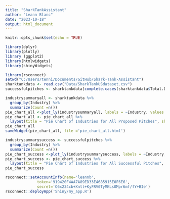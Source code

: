 ```yaml
---
title: "SharkTankAssistant"
author: "Leann Blanc"
date: "2023-10-18"
output: html_document
---
```


```r
knitr::opts_chunk$set(echo = TRUE)
```


```r
library(dplyr)
library(plotly)
library (ggplot2)
library(htmlwidgets)
library(shinyWidgets)
```


```r
library(rsconnect)
setwd("C:/Users/tenni/Documents/GitHub/Shark-Tank-Assistant")
sharktankdata <- read.csv("Data/SharkTankUSdataset.csv")
successfulpitches <- sharktankdata[complete.cases(sharktankdata$Total.Deal.Amount), ]
```


```r
industrysummaryall <- sharktankdata %>%
  group_by(Industry) %>%
  summarize(Count =n())
pie_chart_all <-plot_ly(industrysummaryall, labels = ~Industry, values = ~Count, type = "pie", textinfo = "label+percent", marker = list(line = list(color = "white", width = 2)))
pie_chart_all <- pie_chart_all %>%
  layout(title = "Pie Chart of Industries for All Proposed Pitches", showlegend = TRUE)
pie_chart_all
saveWidget(pie_chart_all, file ='pie_chart_all.html')

```


```r
industrysummarysuccess <- successfulpitches %>%
  group_by(Industry) %>%
  summarize(Count =n())
pie_chart_success <-plot_ly(industrysummarysuccess, labels = ~Industry, values = ~Count, type = "pie", textinfo = "label+percent", marker = list(line = list(color = "white", width = 2)))
pie_chart_success <- pie_chart_success %>%
  layout(title = "Pie Chart of Industries for All Successful Pitches", showlegend = TRUE)
pie_chart_success
```
```r
rsconnect::setAccountInfo(name='leannb',
			  token='919420F4AA7A89ED33E4685915E0F6E6',
			  secret='O6x234cb+Xntl+KyFRV0TyMKLs0Mpr6mf/fY+BIe')
rsconnect::deployApp('Shiny/my_app.R')
```




